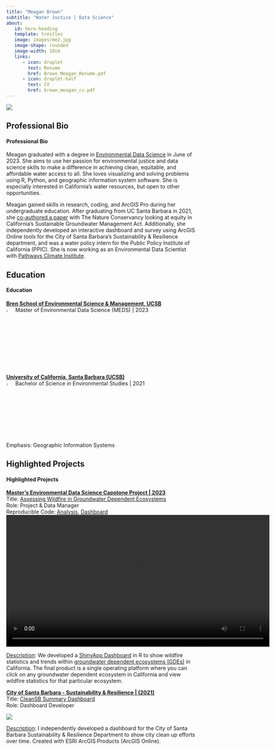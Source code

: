 ```yaml
---
title: "Meagan Brown"
subtitle: "Water Justice | Data Science"
about: 
   id: hero-heading
   template: trestles
   image: images/me2.jpg
   image-shape: rounded
   image-width: 10cm
   links: 
      - icon: droplet
        text: Resume
        href: Brown_Meagan_Resume.pdf
      - icon: droplet-half
        text: CV
        href: brown_meagan_cv.pdf
---
```


![](images/groundwater)

::: panel-tabset
## Professional Bio

<h4>Professional Bio</h4>

Meagan graduated with a degree in [Environmental Data Science](https://bren.ucsb.edu/masters-programs/master-environmental-data-science) in June of 2023. She aims to use her passion for environmental justice and data science skills to make a difference in achieving clean, equitable, and affordable water access to all. She loves visualizing and solving problems using R, Python, and geographic information system software. She is especially interested in California's water resources, but open to other opportunities.

Meagan gained skills in research, coding, and ArcGIS Pro during her undergraduate education. After graduating from UC Santa Barbara in 2021, she [co-authored a paper](https://www.nature.com/articles/s41467-023-39363-y) with The Nature Conservancy looking at equity in California's Sustainable Groundwater Management Act. Additionally, she independently developed an interactive dashboard and survey using ArcGIS Online tools for the City of Santa Barbara's Sustainability & Resilience department, and was a water policy intern for the Public Policy Institute of California (PPIC). She is now working as an Environmental Data Scientist with [Pathways Climate Institute](https://www.pathwaysclimate.com).

## Education

<h4>Education</h4>

<h7><b><u>Bren School of Environmental Science & Management, UCSB</b></u></h7><br> ![](images/cap.png){width="4%"} Master of Environmental Data Science (MEDS) \| 2023

<h7><b><u>University of California, Santa Barbara (UCSB)</b></u></h7><br> ![](images/cap.png){width="4%"} Bachelor of Science in Environmental Studies \| 2021 <br> Emphasis: Geographic Information Systems


## Highlighted Projects
<h4>Highlighted Projects</h4>
<h10><b><u>Master's Environmental Data Science Capstone Project \| 2023 </b></u></h10><br> Title: [Assessing Wildfire in Groundwater Dependent Ecosystems](https://bren.ucsb.edu/projects/assessing-how-groundwater-availability-coincides-wildfire-risk)<br> Role: Project & Data Manager <br>
Reproducible Code: [Analysis](https://github.com/gw-wildfire/aquafire), [Dashboard](https://github.com/gw-wildfire/shiny_app) 
![](images/capstone_final.mp4){width="700"}

<U>Description</U>: We developed a [ShinyApp Dashboard](https://shiny.rstudio.com) in R to show wildfire statistics and trends within [groundwater dependent ecosystems (GDEs)](https://www.fs.usda.gov/managing-land/natural-resources/geology/groundwater/groundwater-dependent-ecosystems) in California. The final product is a single operating platform where you can click on any groundwater dependent ecosystem in California and view wildfire statistics for that particular ecosystem. 

<h7><b><u>City of Santa Barbara - Sustainability & Resilience \| (2021)</b></u></h7><br>
Title: [CleanSB Summary Dashboard](https://www.arcgis.com/apps/dashboards/97777fbe8eb04bdb998813c6759dff69)<br>
Role: Dashboard Developer<br>

[![](images/dashboard.png)](https://www.arcgis.com/apps/dashboards/97777fbe8eb04bdb998813c6759dff69)

<U>Description</U>: I independently developed a dashboard for the City of Santa Barbara Sustainability & Resilience Department to show city clean up efforts over time. Created with ESRI ArcGIS Products (ArcGIS Online).
:::
